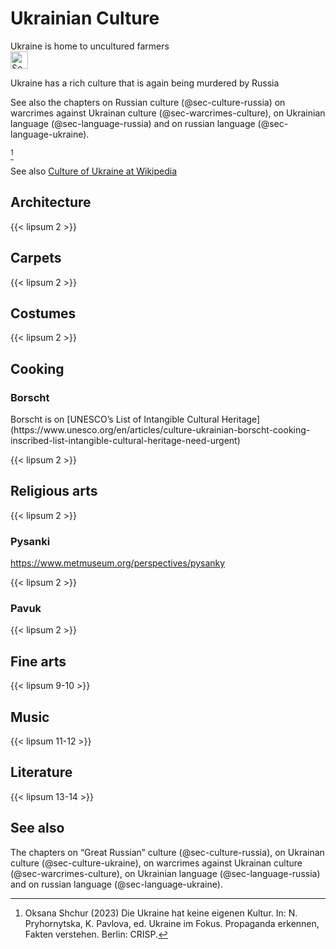 # Ukrainian Culture {#sec-culture-ukraine}

::: {.callout-caution title="Myth"}
Ukraine is home to uncultured farmers
[<br>![Search for topic in EUvsDisinfo](../all_common_img/EUvsDisinfo_400x240.jpg){height=2em}](https://euvsdisinfo.eu/disinformation-cases/?text=Culture+Ukraine&sort=relevance)
:::

::: {.callout-tip title="Truth"}
Ukraine has a rich culture that is again being murdered by Russia
:::

See also the chapters on Russian culture (@sec-culture-russia) on warcrimes against Ukrainan culture (@sec-warcrimes-culture), on Ukrainian language (@sec-language-russia) and on russian language (@sec-language-ukraine).

[^culture-ukraine-5]




See also [Culture of Ukraine at Wikipedia](https://en.wikipedia.org/wiki/Culture_of_Ukraine)

## Architecture

{{< lipsum 2 >}}

## Carpets

{{< lipsum 2 >}}

## Costumes

{{< lipsum 2 >}}

## Cooking

### Borscht

Borscht is on [UNESCO’s List of Intangible Cultural Heritage]
(https://www.unesco.org/en/articles/culture-ukrainian-borscht-cooking-inscribed-list-intangible-cultural-heritage-need-urgent)

{{< lipsum 2 >}}

## Religious arts

{{< lipsum 2 >}}

### Pysanki

[https://www.metmuseum.org/perspectives/pysanky](https://www.metmuseum.org/perspectives/pysanky)

{{< lipsum 2 >}}

### Pavuk

{{< lipsum 2 >}}

## Fine arts

{{< lipsum 9-10 >}}

## Music

{{< lipsum 11-12 >}}

## Literature

{{< lipsum 13-14 >}}





## See also

The chapters on "Great Russian" culture (@sec-culture-russia), on Ukrainan culture (@sec-culture-ukraine), on warcrimes against Ukrainan culture (@sec-warcrimes-culture), on Ukrainian language (@sec-language-russia) and on russian language (@sec-language-ukraine).

[^culture-ukraine-5]:  Oksana Shchur (2023) Die Ukraine hat keine eigenen Kultur. In: N. Pryhornytska, K. Pavlova, ed. Ukraine im Fokus. Propaganda erkennen, Fakten verstehen. Berlin: CRISP.


